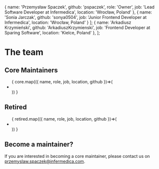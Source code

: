   {
    name: 'Przemysław Spaczek',
    github: 'pspaczek',
    role: 'Owner',
    job: 'Lead Software Developer at Infermedica',
    location: 'Wrocław, Poland'
  },
  {
    name: 'Sonia Jarczak',
    github: 'sonya0504',
    job: 'Junior Frontend Developer at Infermedica',
    location: 'Wrocław, Poland'
  }
];
  {
    name: 'Arkadiusz Krzymieński',
    github: 'ArkadiuszKrzymienski',
    job: 'Frontend Developer at Sparing Software',
    location: 'Kielce, Poland'
  },
];

<Meta title="Team"/>

<style>{`
  .list {
    list-style-type: none;
    margin: 1rem 0;
  }
  .list__item {
    padding: 1.5rem 0;
  }
`}</style>

# The team
## Core Maintainers
<ul className="list">
{
  core.map(({ name, role, job, location, github })=>(
    <li className="list__item">
      <Maintainer
        name={ name }
        role={ role }
        job={ job }
        location={ location }
        github={ github }
      />
    </li>
  ))
}
</ul>

## Retired
<ul className="list">
  {
    retired.map(({ name, role, job, location, github })=>(
      <li className="list__item">
        <Maintainer
          name={ name }
          role={ role }
          job={ job }
          location={ location }
          github={ github }
        />
      </li>
    ))
  }
</ul>

## Become a maintainer?
If you are interested in becoming a core maintainer, please contact us on <a href="mailto:przemyslaw.spaczek@infermedica.com" target="_blank">przemyslaw.spaczek@infermedica.com.</a>
